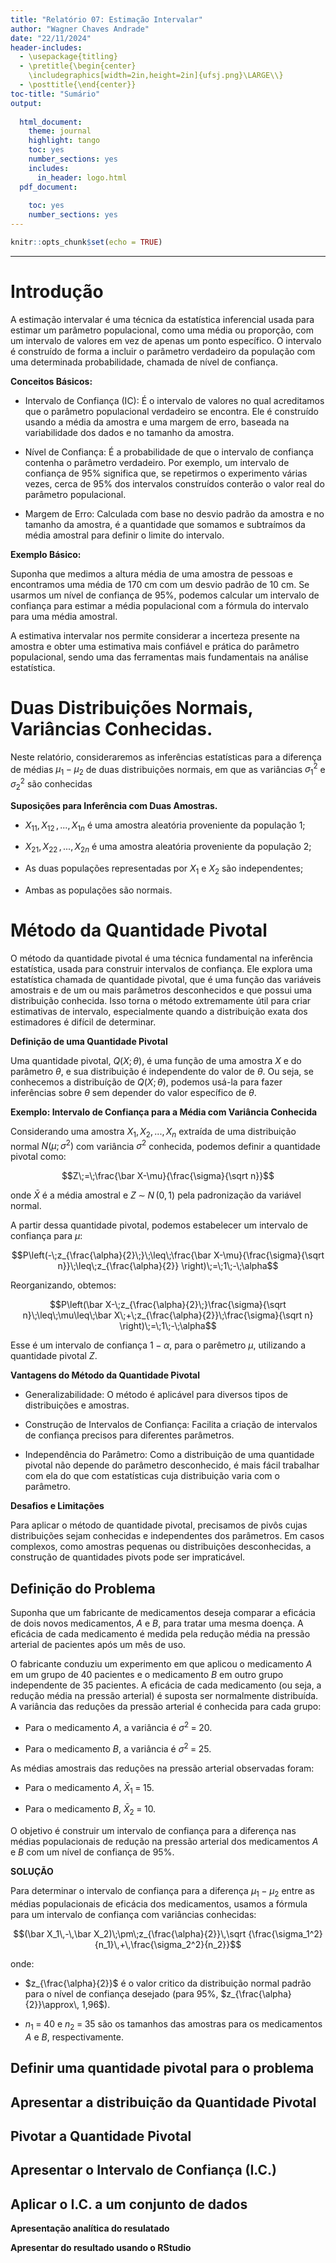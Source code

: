 ```yaml
---
title: "Relatório 07: Estimação Intervalar"
author: "Wagner Chaves Andrade"
date: "22/11/2024"
header-includes:
  - \usepackage{titling}
  - \pretitle{\begin{center}
    \includegraphics[width=2in,height=2in]{ufsj.png}\LARGE\\}
  - \posttitle{\end{center}}
toc-title: "Sumário"
output:
  
  html_document:
    theme: journal
    highlight: tango
    toc: yes
    number_sections: yes
    includes:
      in_header: logo.html
  pdf_document:
    
    toc: yes
    number_sections: yes
---
```


```r
knitr::opts_chunk$set(echo = TRUE)
```
--- 

# Introdução

A estimação intervalar é uma técnica da estatística inferencial usada para estimar um parâmetro populacional, como uma média ou proporção, com um intervalo de valores em vez de apenas um ponto específico. O intervalo é construído de forma a incluir o parâmetro verdadeiro da população com uma determinada probabilidade, chamada de nível de confiança.

**Conceitos Básicos:**

* Intervalo de Confiança (IC): É o intervalo de valores no qual acreditamos que o parâmetro populacional verdadeiro se encontra. Ele é construído usando a média da amostra e uma margem de erro, baseada na variabilidade dos dados e no tamanho da amostra.

* Nível de Confiança: É a probabilidade de que o intervalo de confiança contenha o parâmetro verdadeiro. Por exemplo, um intervalo de confiança de 95% significa que, se repetirmos o experimento várias vezes, cerca de 95% dos intervalos construídos conterão o valor real do parâmetro populacional.

* Margem de Erro: Calculada com base no desvio padrão da amostra e no tamanho da amostra, é a quantidade que somamos e subtraímos da média amostral para definir o limite do intervalo.

**Exemplo Básico:**

Suponha que medimos a altura média de uma amostra de pessoas e encontramos uma média de 170 cm com um desvio padrão de 10 cm. Se usarmos um nível de confiança de 95%, podemos calcular um intervalo de confiança para estimar a média populacional com a fórmula do intervalo para uma média amostral.

A estimativa intervalar nos permite considerar a incerteza presente na amostra e obter uma estimativa mais confiável e prática do parâmetro populacional, sendo uma das ferramentas mais fundamentais na análise estatística.

# Duas Distribuições Normais, Variâncias Conhecidas.

Neste relatório, consideraremos as inferências estatísticas para a diferença de médias $\mu_1-\mu_2$ de duas distribuições normais, em que as variâncias $\sigma_1^2$ e $\sigma_2^2$ são conhecidas

**Suposições para Inferência com Duas Amostras.**

* $X_{11},\, X_{12}\,,...,\,X_{1n}$ é uma amostra aleatória proveniente da população 1;

* $X_{21},\, X_{22}\,,...,\,X_{2n}$ é uma amostra aleatória proveniente da população 2;

* As duas populações representadas por $X_1$ e $X_2$ são independentes;

* Ambas as populações são normais.


# Método da Quantidade Pivotal

O método da quantidade pivotal é uma técnica fundamental na inferência estatística, usada para construir intervalos de confiança. Ele explora uma estatística chamada de quantidade pivotal, que é uma função das variáveis amostrais e de um ou mais parâmetros desconhecidos e que possui uma distribuição conhecida. Isso torna o método extremamente útil para criar estimativas de intervalo, especialmente quando a distribuição exata dos estimadores é difícil de determinar.

**Definição de uma Quantidade Pivotal**

Uma quantidade pivotal, $Q(X;\theta)$, é uma função de uma amostra $X$ e do parâmetro $\theta$, e sua distribuição é independente do valor de $\theta$. Ou seja, se conhecemos a distribuíção de $Q(X;\theta)$, podemos usá-la para fazer inferências sobre $\theta$ sem depender do valor específico de $\theta$.

**Exemplo: Intervalo de Confiança para a Média com Variância Conhecida**

Considerando uma amostra $X_1,X_2,..., X_n$ extraída de uma distribuição normal $N(\mu;\sigma^2)$ com variância $\sigma^2$ conhecida, podemos definir a quantidade pivotal como:


$$Z\;=\;\frac{\bar X-\mu}{\frac{\sigma}{\sqrt n}}$$

onde $\bar{X}$ é a média amostral e $Z\;\sim\;N\,(0,1)$ pela padronização da variável normal.


A partir dessa quantidade pivotal, podemos estabelecer um intervalo de confiança para $\mu$:


$$P\left(-\;z_{\frac{\alpha}{2}\;}\;\leq\;\frac{\bar X-\mu}{\frac{\sigma}{\sqrt n}}\;\leq\;z_{\frac{\alpha}{2}} \right)\;=\;1\;-\;\alpha$$

Reorganizando, obtemos:


$$P\left(\bar X-\;z_{\frac{\alpha}{2}\;}\frac{\sigma}{\sqrt n}\;\leq\;\mu\leq\;\bar X\;+\;z_{\frac{\alpha}{2}}\;\frac{\sigma}{\sqrt n} \right)\;=\;1\;-\;\alpha$$

Esse é um intervalo de confiança $1 - \alpha$, para o parêmetro $\mu$, utilizando a quantidade pivotal $Z$.


**Vantagens do Método da Quantidade Pivotal**


* Generalizabilidade: O método é aplicável para diversos tipos de distribuições e amostras.

* Construção de Intervalos de Confiança: Facilita a criação de intervalos de confiança precisos para diferentes parâmetros.

* Independência do Parâmetro: Como a distribuição de uma quantidade pivotal não depende do parâmetro desconhecido, é mais fácil trabalhar com ela do que com estatísticas cuja distribuição varia com o parâmetro.

**Desafios e Limitações**

Para aplicar o método de quantidade pivotal, precisamos de pivôs cujas distribuições sejam conhecidas e independentes dos parâmetros. Em casos complexos, como amostras pequenas ou distribuições desconhecidas, a construção de quantidades pivots pode ser impraticável.

## Definição do Problema

Suponha que um fabricante de medicamentos deseja comparar a eficácia de dois novos medicamentos, $A$ e $B$, para tratar uma mesma doença. A eficácia de cada medicamento é medida pela redução média na pressão arterial de pacientes após um mês de uso.

O fabricante conduziu um experimento em que aplicou o medicamento $A$ em um grupo de 40 pacientes e o medicamento $B$ em outro grupo independente de 35 pacientes. A eficácia de cada medicamento (ou seja, a redução média na pressão arterial) é suposta ser normalmente distribuída. A variância das reduções da pressão arterial é conhecida para cada grupo:

* Para o medicamento $A$, a variância é $\sigma^2\;=\;20.$

* Para o medicamento $B$, a variância é $\sigma^2\;=\;25.$

As médias amostrais das reduções na pressão arterial observadas foram:

* Para o medicamento $A$, $\bar X_1\;=\;15.$

* Para o medicamento $B$, $\bar X_2\;=\;10.$

O objetivo é construir um intervalo de confiança para a diferença nas médias populacionais de redução na pressão arterial dos medicamentos $A$ e $B$ com um nível de confiança de 95%.

**SOLUÇÃO**

Para determinar o intervalo de confiança para a diferença $\mu_1-\mu_2$  entre as médias populacionais de eficácia dos medicamentos, usamos a fórmula para um intervalo de confiança com variâncias conhecidas:

$$(\bar X_1\,-\,\bar X_2)\;\pm\;z_{\frac{\alpha}{2}}\,\sqrt {\frac{\sigma_1^2}{n_1}\,+\,\frac{\sigma_2^2}{n_2}}$$

onde:

* $z_{\frac{\alpha}{2}}$ é o valor critico da distribuição normal padrão para o nível de confiança desejado (para 95%, $z_{\frac{\alpha}{2}}\approx\, 1,96$).

* $n_1\;=\;40$ e $n_2\;=\;35$ são os tamanhos das amostras para os medicamentos $A$ e $B$, respectivamente.



## Definir uma quantidade pivotal para o problema
## Apresentar a distribuição da Quantidade Pivotal
## Pivotar a Quantidade Pivotal
## Apresentar o Intervalo de Confiança (I.C.)
## Aplicar o I.C. a um conjunto de dados

**Apresentação analítica do resulatado**

**Apresentar do resultado usando o RStudio**

